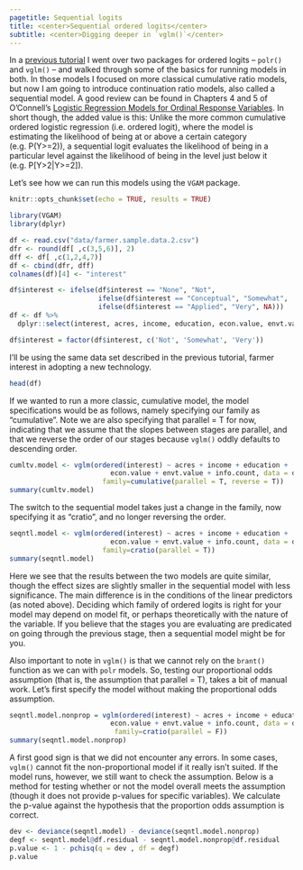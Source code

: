 ```yaml
---
pagetitle: Sequential logits
title: <center>Sequential ordered logits</center>
subtitle: <center>Digging deeper in `vglm()`</center>
---
```


In a [previous tutorial](ol.partialprop.html) I went over two packages for ordered logits -- `polr()` and `vglm()` -- and walked through some of the basics for running models in both. In those models I focused on more classical cumulative ratio models, but now I am going to introduce continuation ratio models, also called a sequential model. A good review can be found in Chapters 4 and 5 of O'Connell's [Logistic Regression Models for Ordinal Response Variables](https://www.google.com/books/edition/Logistic_Regression_Models_for_Ordinal_R/yMiSDwAAQBAJ?hl=en&gbpv=0). In short though, the added value is this: Unlike the more common cumulative ordered logistic regression (i.e. ordered logit), where the model is estimating the likelihood of being at or above a certain category (e.g. P(Y>=2)), a sequential logit evaluates the likelihood of being in a particular level against the likelihood of being in the level just below it (e.g. P[Y>2|Y>=2]).

Let's see how we can run this models using the `VGAM` package.  

```r
knitr::opts_chunk$set(echo = TRUE, results = TRUE)
```

```r
library(VGAM) 
library(dplyr)
```

```r
df <- read.csv("data/farmer.sample.data.2.csv")
dfr <- round(df[ ,c(3,5,6)], 2)
dff <- df[ ,c(1,2,4,7)]
df <- cbind(dfr, dff)
colnames(df)[4] <- "interest"

df$interest <- ifelse(df$interest == "None", "Not",
                      ifelse(df$interest == "Conceptual", "Somewhat",
                      ifelse(df$interest == "Applied", "Very", NA)))
df <- df %>% 
  dplyr::select(interest, acres, income, education, econ.value, envt.value, info.count)

df$interest = factor(df$interest, c('Not', 'Somewhat', 'Very'))
```

I'll be using the same data set described in the previous tutorial, farmer interest in adopting a new technology.  

```r
head(df)
```

If we wanted to run a more classic, cumulative model, the model specifications would be as follows, namely specifying our family as "cumulative". Note we are also specifying that parallel = T for now, indicating that we assume that the slopes between stages are parallel, and that we reverse the order of our stages because `vglm()` oddly defaults to descending order.

```r
cumltv.model <- vglm(ordered(interest) ~ acres + income + education + 
                         econ.value + envt.value + info.count, data = df, 
                       family=cumulative(parallel = T, reverse = T))
summary(cumltv.model)
```

The switch to the sequential model takes just a change in the family, now specifying it as "cratio", and no longer reversing the order.

```r
seqntl.model <- vglm(ordered(interest) ~ acres + income + education + 
                         econ.value + envt.value + info.count, data = df, 
                       family=cratio(parallel = T))
summary(seqntl.model)
```

Here we see that the results between the two models are quite similar, though the effect sizes are slightly smaller in the sequential model with less significance. The main difference is in the conditions of the linear predictors (as noted above). Deciding which family of ordered logits is right for your model may depend on model fit, or perhaps theoretically with the nature of the variable. If you believe that the stages you are evaluating are predicated on going through the previous stage, then a sequential model might be for you.  

Also important to note in `vglm()` is that we cannot rely on the `brant()` function as we can with `polr` models. So, testing our proportional odds assumption (that is, the assumption that parallel = T), takes a bit of manual work. Let's first specify the model without making the proportional odds assumption.  

```r
seqntl.model.nonprop = vglm(ordered(interest) ~ acres + income + education + 
                         econ.value + envt.value + info.count, data = df, 
                          family=cratio(parallel = F))
summary(seqntl.model.nonprop)
```

A first good sign is that we did not encounter any errors. In some cases, `vglm()` cannot fit the non-proportional model if it really isn't suited. If the model runs, however, we still want to check the assumption. Below is a method for testing whether or not the model overall meets the assumption (though it does not provide p-values for specific variables). We calculate the p-value against the hypothesis that the proportion odds assumption is correct.

```r
dev <- deviance(seqntl.model) - deviance(seqntl.model.nonprop)
degf <- seqntl.model@df.residual - seqntl.model.nonprop@df.residual
p.value <- 1 - pchisq(q = dev , df = degf)
p.value
```


